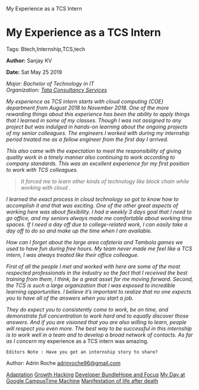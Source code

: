    My Experience as a TCS Intern

My Experience as a TCS Intern
=============================

Tags: Btech,Internship,TCS,tech

**Author:** Sanjay KV

**Date:** Sat May 25 2019

_Major: Bachelor of Technology in IT  
Organization: [Tata Consultancy Services](https://www.tcs.com/)_

_My experience as TCS intern starts with cloud computing (COE) department from August 2018 to November 2018. One of the more rewarding things about this experience has been the ability to apply things that I learned in some of my classes. Though I was not assigned to any project but was indulged in hands-on learning about the ongoing projects of my senior colleagues. The engineers I worked with during my internship period treated me as a fellow engineer from the first day I arrived._

_This also came with the expectation to meet the responsibility of giving quality work in a timely manner also continuing to work according to company standards. This was an excellent experience for my first position to work with TCS colleagues._

> _It forced me to learn other kinds of technology like block chain while working with cloud ._

_I learned the exact process in cloud technology so got to know how to accomplish it and that was exciting. One of the other great aspects of working here was about flexibility. I had a weekly 3 days goal that I need to go office, and my seniors always made me comfortable about working time spaces. If I need a day off due to college-related work, I can easily take a day off to do so and make up the time when I am available._

_How can I forget about the large area cafeteria and Tambola games we used to have fun during free hours. My team never made me feel like a TCS intern, I was always treated like their office colleague._

_First of all the people I met and worked with here are some of the most respected professionals in the industry so the fact that I received the best training from them, I think, be a great asset for me moving forward. Second, the TCS is such a large organization that I was exposed to incredible learning opportunities. I believe it’s important to realize that no one expects you to have all of the answers when you start a job._

_They do expect you to consistently come to work, be on time, and demonstrate full concentration to work hard and to equally discover those answers. And if you are visioned that you are also willing to learn, people will respect you even more. The best way to be successful in this internship is to work well in a team and to develop a broad network of contacts. As far as I concern_ my experience as a TCS intern was amazing.

    Editors Note : Have you got an internship story to share?

Author: Adrin Roche adrinroche96@gmail.com

[Adaptation](https://recodehive.com/the-adaptation/) [Growth Hacking](https://recodehive.com/tag/growth-hacking/) [Developer Bundle](https://recodehive.com/category/dev-labs/)[Hope and Focus](https://recodehive.com/hopeandfocus/) [My Day at Google Campus](https://recodehive.com/my-day-at-google-campus-hyderabad/)[Time Machine](https://recodehive.com/time-machine-2-0/) [Manifestation of life after death](https://recodehive.com/the-manifestation-of-life-after-death/)